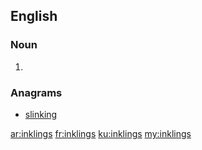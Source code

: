 {{also|Inklings}}
==English==

===Noun===
{{head|en}}

# {{plural of|inkling}}

===Anagrams===
* [[slinking#English|slinking]]

[[ar:inklings]]
[[fr:inklings]]
[[ku:inklings]]
[[my:inklings]]